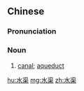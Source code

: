 ==Chinese==
{{zh-forms}}

===Pronunciation===
{{zh-pron
|m=shuǐqú
|c=seoi2 keoi4
|cat=n
}}

===Noun===
{{zh-noun}}

# [[canal]]; [[aqueduct]]

[[hu:水渠]]
[[mg:水渠]]
[[zh:水渠]]